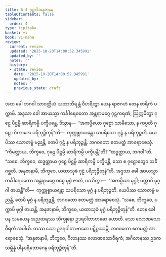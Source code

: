 ```yaml
---
title: 6.4 ဂုဠာဒိအနုဇာနန
tableOfContents: false
sidebar:
  order: 4
type: tipitaka
basket: vi
book: vi-maha
review:
  current: review
  updated: '2025-10-20T14:00:52.345991'
  updated_by: ''
  notes: ''
  history:
  - state: review
    date: '2025-10-20T14:00:52.345991'
    updated_by: ''
    notes: ''
    previous_state: draft
---
```



<DynamicBreadcrumb />


<ReviewStatus review={frontmatter.review} showDetails={true} />

<HypothesisAnnotation frontmatter={frontmatter} />

<Division number="272" book="vi-maha" e="ch" v="3" p="303">

<Paragraph number="1248" book="vi-maha">
အထ ခေါ ဘဂဝါ သာဝတ္ထိယံ ယထာဘိရန္တံ ဝိဟရိတွာ ယေန ရာဇဂဟံ တေန စာရိကံ ပက္ကာမိ. အဒ္ဒသာ ခေါ အာယသ္မာ ကင်္ခါရေဝတော အန္တရာမဂ္ဂေ ဂုဠကရဏံ, ဩက္ကမိတွာ ဂုဠေ ပိဋ္ဌမ္ပိ ဆာရိကမ္ပိ ပက္ခိပန္တေ, ဒိသွာန—  “အကပ္ပိယော ဂုဠော သာမိသော, န ကပ္ပတိ ဂုဠော ဝိကာလေ ပရိဘုဉ္ဇိတုန်”တိ—  ကုက္ကုစ္စာယန္တော သပရိသော ဂုဠံ န ပရိဘုဉ္ဇတိ. ယေပိဿ သောတဗ္ဗံ မညန္တိ, တေပိ ဂုဠံ န ပရိဘုဉ္ဇန္တိ. ဘဂဝတော ဧတမတ္ထံ အာရောစေသုံ. “ကိမတ္ထာယ, ဘိက္ခဝေ, ဂုဠေ ပိဋ္ဌမ္ပိ ဆာရိကမ္ပိ ပက္ခိပန္တီ”တိ? “ထဒ္ဓတ္ထာယ, ဘဂဝါ”တိ. “သစေ, ဘိက္ခဝေ, ထဒ္ဓတ္ထာယ ဂုဠေ ပိဋ္ဌမ္ပိ ဆာရိကမ္ပိ ပက္ခိပန္တိ, သော စ ဂုဠောတွေဝ သင်္ခံ ဂစ္ဆတိ. အနုဇာနာမိ, ဘိက္ခဝေ, ယထာသုခံ ဂုဠံ ပရိဘုဉ္ဇိတုန်”တိ.
</Paragraph>

<Paragraph number="1249" book="vi-maha">
အဒ္ဒသာ ခေါ အာယသ္မာ ကင်္ခါရေဝတော အန္တရာမဂ္ဂေ ဝစ္စေ မုဂ္ဂံ ဇာတံ, ပဿိတွာ—  “အကပ္ပိယာ မုဂ္ဂါ; ပက္ကာပိ မုဂ္ဂါ ဇာယန္တီ”တိ—  ကုက္ကုစ္စာယန္တော သပရိသော မုဂ္ဂံ န ပရိဘုဉ္ဇတိ. ယေပိဿ သောတဗ္ဗံ မညန္တိ, တေပိ မုဂ္ဂံ န ပရိဘုဉ္ဇန္တိ. ဘဂဝတော ဧတမတ္ထံ အာရောစေသုံ. “သစေ, ဘိက္ခဝေ, ပက္ကာပိ မုဂ္ဂါ ဇာယန္တိ, အနုဇာနာမိ, ဘိက္ခဝေ, ယထာသုခံ မုဂ္ဂံ ပရိဘုဉ္ဇိတုန်”တိ.
</Paragraph>

</Division>
<Division number="273" book="vi-maha" e="ch" v="3" p="304">

<Paragraph number="1250" book="vi-maha">
တေန ခေါ ပန သမယေန အညတရဿ ဘိက္ခုနော ဥဒရဝါတာဗာဓော ဟောတိ. သော လောဏသောဝီရကံ အပါယိ. တဿ သော ဥဒရဝါတာဗာဓော ပဋိပ္ပဿမ္ဘိ. ဘဂဝတော ဧတမတ္ထံ အာရောစေသုံ. “အနုဇာနာမိ, ဘိက္ခဝေ, ဂိလာနဿ လောဏသောဝီရကံ; အဂိလာနဿ ဥဒကသမ္ဘိန္နံ ပါနပရိဘောဂေန ပရိဘုဉ္ဇိတုန်”တိ.
</Paragraph>
</Division>